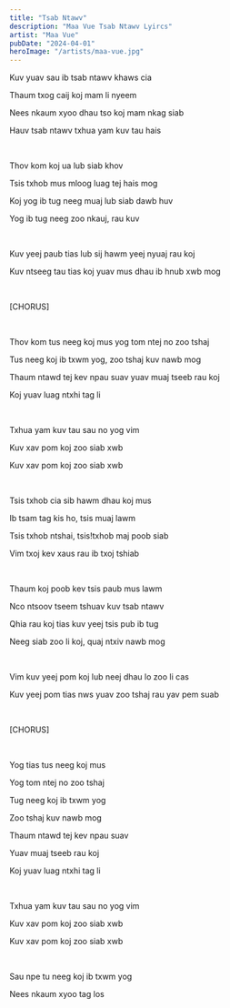 ```yaml
---
title: "Tsab Ntawv"
description: "Maa Vue Tsab Ntawv Lyircs"
artist: "Maa Vue"
pubDate: "2024-04-01"
heroImage: "/artists/maa-vue.jpg"
---
```


Kuv yuav sau ib tsab ntawv khaws cia

Thaum txog caij koj mam li nyeem

Nees nkaum xyoo dhau tso koj mam nkag siab

Hauv tsab ntawv txhua yam kuv tau hais

<br />

Thov kom koj ua lub siab khov

Tsis txhob mus mloog luag tej hais mog

Koj yog ib tug neeg muaj lub siab dawb huv

Yog ib tug neeg zoo nkauj, rau kuv

<br />

Kuv yeej paub tias lub sij hawm yeej nyuaj rau koj

Kuv ntseeg tau tias koj yuav mus dhau ib hnub xwb mog

<br />

[CHORUS]

<br />

Thov kom tus neeg koj mus yog tom ntej no zoo tshaj

Tus neeg koj ib txwm yog, zoo tshaj kuv nawb mog

Thaum ntawd tej kev npau suav yuav muaj tseeb rau koj

Koj yuav luag ntxhi tag li

<br />

Txhua yam kuv tau sau no yog vim

Kuv xav pom koj zoo siab xwb

Kuv xav pom koj zoo siab xwb

<br />

Tsis txhob cia sib hawm dhau koj mus

Ib tsam tag kis ho, tsis muaj lawm

Tsis txhob ntshai, tsis!txhob maj poob siab

Vim txoj kev xaus rau ib txoj tshiab

<br />

Thaum koj poob kev tsis paub mus lawm

Nco ntsoov tseem tshuav kuv tsab ntawv

Qhia rau koj tias kuv yeej tsis pub ib tug

Neeg siab zoo li koj, quaj ntxiv nawb mog

<br />

Vim kuv yeej pom koj lub neej dhau lo zoo li cas

Kuv yeej pom tias nws yuav zoo tshaj rau yav pem suab

<br />

[CHORUS]

<br />

Yog tias tus neeg koj mus

Yog tom ntej no zoo tshaj

Tug neeg koj ib txwm yog

Zoo tshaj kuv nawb mog

Thaum ntawd tej kev npau suav

Yuav muaj tseeb rau koj

Koj yuav luag ntxhi tag li

<br />

Txhua yam kuv tau sau no yog vim

Kuv xav pom koj zoo siab xwb

Kuv xav pom koj zoo siab xwb

<br />

Sau npe tu neeg koj ib txwm yog

Nees nkaum xyoo tag los
